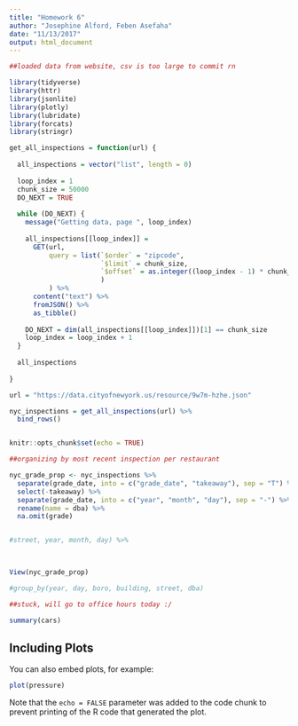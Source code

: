 ```yaml
---
title: "Homework 6"
author: "Josephine Alford, Feben Asefaha"
date: "11/13/2017"
output: html_document
---
```


```r

##loaded data from website, csv is too large to commit rn

library(tidyverse)
library(httr)
library(jsonlite)
library(plotly)
library(lubridate)
library(forcats)
library(stringr)

get_all_inspections = function(url) {
  
  all_inspections = vector("list", length = 0)
  
  loop_index = 1
  chunk_size = 50000
  DO_NEXT = TRUE
  
  while (DO_NEXT) {
    message("Getting data, page ", loop_index)
    
    all_inspections[[loop_index]] = 
      GET(url,
          query = list(`$order` = "zipcode",
                       `$limit` = chunk_size,
                       `$offset` = as.integer((loop_index - 1) * chunk_size)
                       )
          ) %>%
      content("text") %>%
      fromJSON() %>%
      as_tibble()
    
    DO_NEXT = dim(all_inspections[[loop_index]])[1] == chunk_size
    loop_index = loop_index + 1
  }
  
  all_inspections
  
}

url = "https://data.cityofnewyork.us/resource/9w7m-hzhe.json"

nyc_inspections = get_all_inspections(url) %>%
  bind_rows() 


knitr::opts_chunk$set(echo = TRUE)
```

```r

##organizing by most recent inspection per restaurant

nyc_grade_prop <- nyc_inspections %>% 
  separate(grade_date, into = c("grade_date", "takeaway"), sep = "T") %>%
  select(-takeaway) %>% 
  separate(grade_date, into = c("year", "month", "day"), sep = "-") %>% 
  rename(name = dba) %>% 
  na.omit(grade)


#street, year, month, day) %>% 
  


View(nyc_grade_prop)

#group_by(year, day, boro, building, street, dba) 

##stuck, will go to office hours today :/

```

```r
summary(cars)
```

## Including Plots

You can also embed plots, for example:

```r
plot(pressure)
```

Note that the `echo = FALSE` parameter was added to the code chunk to prevent printing of the R code that generated the plot.
